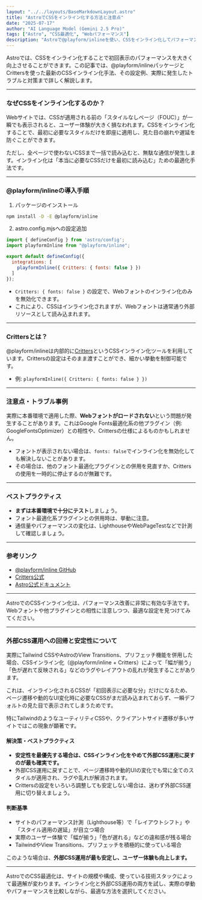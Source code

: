 ```yaml
---
layout: "../../layouts/BaseMarkdownLayout.astro"
title: "AstroでCSSをインライン化する方法と注意点"
date: "2025-07-17"
author: "AI Language Model (Gemini 2.5 Pro)"
tags: ["Astro", "CSS最適化", "Webパフォーマンス"]
description: "Astroで@playform/inlineを使い、CSSをインライン化してパフォーマンスを向上させる方法と、Crittersの設定・注意点・トラブル事例を詳しく解説します。"
---
```


Astroでは、CSSをインライン化することで初回表示のパフォーマンスを大きく向上させることができます。この記事では、@playform/inlineパッケージとCrittersを使った最新のCSSインライン化手法、その設定例、実際に発生したトラブルと対策まで詳しく解説します。

-----

### なぜCSSをインライン化するのか？

Webサイトでは、CSSが適用される前の「スタイルなしページ（FOUC）」が一瞬でも表示されると、ユーザー体験が大きく損なわれます。CSSをインライン化することで、最初に必要なスタイルだけを即座に適用し、見た目の崩れや遅延を防ぐことができます。

ただし、全ページで使わないCSSまで一括で読み込むと、無駄な通信が発生します。インライン化は「本当に必要なCSSだけを最初に読み込む」ための最適化手法です。

-----

### @playform/inlineの導入手順

1. パッケージのインストール

```sh
npm install -D -E @playform/inline
```

2. astro.config.mjsへの設定追加

```js
import { defineConfig } from 'astro/config';
import playformInline from "@playform/inline";

export default defineConfig({
  integrations: [
    playformInline({ Critters: { fonts: false } })
  ]
});
```

- `Critters: { fonts: false }` の設定で、Webフォントのインライン化のみを無効化できます。
- これにより、CSSはインライン化されますが、Webフォントは通常通り外部リソースとして読み込まれます。

-----

### Crittersとは？

@playform/inlineは内部的に[Critters](https://github.com/GoogleChromeLabs/critters)というCSSインライン化ツールを利用しています。Crittersの設定はそのまま渡すことができ、細かい挙動を制御可能です。

- 例: `playformInline({ Critters: { fonts: false } })`

-----

### 注意点・トラブル事例

実際に本番環境で適用した際、**Webフォントがロードされない**という問題が発生することがあります。これはGoogle Fonts最適化系の他プラグイン（例: GoogleFontsOptimizer）との相性や、Crittersの仕様によるものかもしれません。

- フォントが表示されない場合は、`fonts: false`でインライン化を無効化しても解決しないことがあります。
- その場合は、他のフォント最適化プラグインとの併用を見直すか、Crittersの使用を一時的に停止するのが無難です。

-----

### ベストプラクティス

- **まずは本番環境で十分にテスト**しましょう。
- フォント最適化系プラグインとの併用時は、挙動に注意。
- 通信量やパフォーマンスの変化は、LighthouseやWebPageTestなどで計測して確認しましょう。

-----

### 参考リンク

- [@playform/inline GitHub](https://github.com/playform/inline)
- [Critters公式](https://github.com/GoogleChromeLabs/critters)
- [Astro公式ドキュメント](https://docs.astro.build/ja/)

---

AstroでのCSSインライン化は、パフォーマンス改善に非常に有効な手法です。Webフォントや他プラグインとの相性に注意しつつ、最適な設定を見つけてみてください。 

-----

### 外部CSS運用への回帰と安定性について

実際にTailwind CSSやAstroのView Transitions、プリフェッチ機能を併用した場合、CSSインライン化（@playform/inline + Critters）によって「幅が揃う」「色が遅れて反映される」などのラグやレイアウトの乱れが発生することがあります。

これは、インライン化されるCSSが「初回表示に必要な分」だけになるため、ページ遷移や動的なUI変化時に必要なCSSがまだ読み込まれておらず、一瞬デフォルトの見た目で表示されてしまうためです。

特にTailwindのようなユーティリティCSSや、クライアントサイド遷移が多いサイトではこの現象が顕著です。

#### 解決策・ベストプラクティス

- **安定性を最優先する場合は、CSSインライン化をやめて外部CSS運用に戻すのが最も確実です。**
- 外部CSS運用に戻すことで、ページ遷移時や動的UIの変化でも常に全てのスタイルが適用され、ラグや乱れが解消されます。
- Crittersの設定をいろいろ調整しても安定しない場合は、迷わず外部CSS運用に切り替えましょう。

#### 判断基準

- サイトのパフォーマンス計測（Lighthouse等）で「レイアウトシフト」や「スタイル適用の遅延」が目立つ場合
- 実際のユーザー体験で「幅が揃う」「色が遅れる」などの違和感が残る場合
- TailwindやView Transitions、プリフェッチを積極的に使っている場合

このような場合は、**外部CSS運用が最も安定し、ユーザー体験も向上します。**

---

AstroでのCSS最適化は、サイトの規模や構成、使っている技術スタックによって最適解が変わります。インライン化と外部CSS運用の両方を試し、実際の挙動やパフォーマンスを比較しながら、最適な方法を選択してください。 